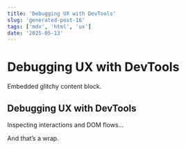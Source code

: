 ```yaml
---
title: 'Debugging UX with DevTools'
slug: 'generated-post-16'
tags: ['mdx', 'html', 'ux']
date: '2025-05-13'
---
```



# Debugging UX with DevTools

<GlitchBox>Embedded glitchy content block.</GlitchBox>

## Debugging UX with DevTools

Inspecting interactions and DOM flows...

And that’s a wrap.
